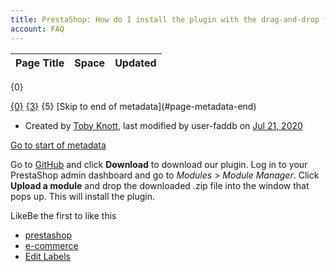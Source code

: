 ```yaml
---
title: PrestaShop: How do I install the plugin with the drag-and-drop feature?
account: FAQ 
---
```


<table class="aui"> <thead> <tr class="header"> <th class="search-result-title">Page Title</th> <th class="search-result-space">Space</th> <th class="search-result-date">Updated</th> </tr> </thead> </table> <p class="search-result-count">{0}</p> <tr class="search-result"> <td class="search-result-title"><a href="{1}" class="content-type-{2}"><span>{0}</span></a></td> <td class="search-result-space"><a class="space" href="/display/{4}/" title="{3}">{3}</a></td> <td class="search-result-date"><span class="date" title="{6}">{5}</span></td> </tr> [Skip to end of metadata](#page-metadata-end)

*   Created by [Toby Knott](    /display/~toby.knott
    ), last modified by user-faddb on [Jul 21, 2020](/pages/diffpagesbyversion.action?pageId=8487234&selectedPageVersions=3&selectedPageVersions=4 "Show changes")

[Go to start of metadata](#page-metadata-start)

Go to [GitHub](https://github.com/checkout/checkout-prestashop1.7-plugin/blob/drag-drop/checkoutcom.zip) and click **Download** to download our plugin. Log in to your PrestaShop admin dashboard and go to _Modules_ > _Module Manager_. Click **Upload a module** and drop the downloaded .zip file into the window that pops up. This will install the plugin.

LikeBe the first to like this

*   [prestashop](/label/FAQ/prestashop)
*   [e-commerce](/label/FAQ/e-commerce)
*   [Edit Labels](# "Edit Labels (Type 'l')")




